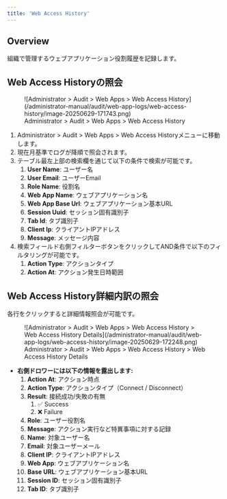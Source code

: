 ```yaml
---
title: 'Web Access History'
---
```


## Overview

組織で管理するウェブアプリケーション役割履歴を記録します。

## Web Access Historyの照会

<figure data-layout="center" data-align="center">
![Administrator &gt; Audit &gt; Web Apps &gt; Web Access History](/administrator-manual/audit/web-app-logs/web-access-history/image-20250629-171743.png)
<figcaption>
Administrator &gt; Audit &gt; Web Apps &gt; Web Access History
</figcaption>
</figure>

1. Administrator &gt; Audit &gt; Web Apps &gt; Web Access Historyメニューに移動します。
2. 現在月基準でログが降順で照会されます。
3. テーブル最左上部の検索欄を通じて以下の条件で検索が可能です。
   1. **User Name**: ユーザー名
   2. **User Email**: ユーザーEmail
   3. **Role Name**: 役割名
   4. **Web App Name**: ウェブアプリケーション名
   5. **Web App Base Url**: ウェブアプリケーション基本URL
   6. **Session Uuid**: セッション固有識別子
   7. **Tab Id**: タブ識別子
   8. **Client Ip**: クライアントIPアドレス
   9. **Message**: メッセージ内容
4. 検索フィールド右側フィルターボタンをクリックしてAND条件で以下のフィルタリングが可能です。
   1. **Action Type**: アクションタイプ
   2. **Action At**: アクション発生日時範囲

## Web Access History詳細内訳の照会

各行をクリックすると詳細情報照会が可能です。

<figure data-layout="center" data-align="center">
![Administrator &gt; Audit &gt; Web Apps &gt; Web Access History &gt; Web Access History Details](/administrator-manual/audit/web-app-logs/web-access-history/image-20250629-172248.png)
<figcaption>
Administrator &gt; Audit &gt; Web Apps &gt; Web Access History &gt; Web Access History Details
</figcaption>
</figure>

* **右側ドロワーには以下の情報を露出します:**
   1. **Action At**: アクション時点
   2. **Action Type**: アクションタイプ（Connect / Disconnect）
   3. **Result**: 接続成功/失敗の有無
      1. ✅ Success
      2. ❌ Failure
   4. **Role**: ユーザー役割名
   5. **Message**: アクション実行など特異事項に対する記録
   6. **Name**: 対象ユーザー名
   7. **Email**: 対象ユーザーメール
   8. **Client IP**: クライアントIPアドレス
   9. **Web App**: ウェブアプリケーション名
   10. **Base URL**: ウェブアプリケーション基本URL
   11. **Session ID**: セッション固有識別子
   12. **Tab ID**: タブ識別子
